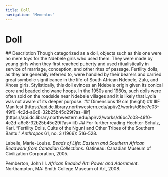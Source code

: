 ```yaml
---
title: Doll
navigation: "Mementos"
---
```

# Doll
<Viewer options = "showTitle: false" iiifContent="https://api.dc.library.northwestern.edu/api/v2/works/d6bc7c03-49f0-4c2d-a6c8-32b25b45d29f?as=iiif" />
## Description
Though categorized as a doll, objects such as this one were no mere toys for the Ndebele girls who used them. They were made by young girls when they first reached puberty and used ritualistically in service of marriage, conception, and other rites of passage. Fertility dolls, as they are generally referred to, were handled by their bearers and carried great symbolic significance in the life of South African Ndebele, Zulu, and Xhosa girls. Stylistically, this doll evinces an Ndebele origin given its conical core and beaded cholwane hoops. In the 1950s and 1960s, such dolls were often sold on the roadside near Ndebele villages and it is likely that Lydia was not aware of its deeper purpose.
## Dimensions
19 cm (height)
## IIIF Manifest
[https://api.dc.library.northwestern.edu/api/v2/works/d6bc7c03-49f0-4c2d-a6c8-32b25b45d29f?as=iiif](https://api.dc.library.northwestern.edu/api/v2/works/d6bc7c03-49f0-4c2d-a6c8-32b25b45d29f?as=iiif)
## For further reading
Hechter-Schulz, Karl. “Fertility Dolls. Cults of the Nguni and Other Tribes of the Southern Bantu.” <i>Anthropos</i> 61, no. 3 (1966): 516-528.

Labelle, Marie-Louise. <i>Beads of Life: Eastern and Southern African Beadwork from Canadian Collections.</i> Gatineau: Canadian Museum of Civilization Corporation, 2005.

Pemberton, John III. <i>African Beaded Art: Power and Adornment</i>. Northampton, MA: Smith College Museum of Art, 2008.
